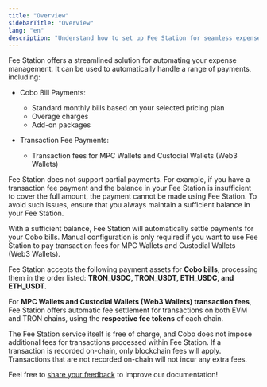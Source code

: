 ```yaml
---
title: "Overview"
sidebarTitle: "Overview"
lang: "en"
description: "Understand how to set up Fee Station for seamless expense management on Cobo Portal."
---
```


Fee Station offers a streamlined solution for automating your expense management. It can be used to automatically handle a range of payments, including:

- Cobo Bill Payments:
    - Standard monthly bills based on your selected pricing plan
    - Overage charges
    - Add-on packages

- Transaction Fee Payments:
    - Transaction fees for MPC Wallets and Custodial Wallets (Web3 Wallets)

Fee Station does not support partial payments. For example, if you have a transaction fee payment and the balance in your Fee Station is insufficient to cover the full amount, the payment cannot be made using Fee Station. To avoid such issues, ensure that you always maintain a sufficient balance in your Fee Station.

With a sufficient balance, Fee Station will automatically settle payments for your Cobo bills. Manual configuration is only required if you want to use Fee Station to pay transaction fees for MPC Wallets and Custodial Wallets (Web3 Wallets).

Fee Station accepts the following payment assets for **Cobo bills**, processing them in the order listed: **TRON_USDC, TRON_USDT, ETH_USDC, and ETH_USDT**.

For **MPC Wallets and Custodial Wallets (Web3 Wallets) transaction fees**, Fee Station offers automatic fee settlement for transactions on both EVM and TRON chains, using the **respective fee tokens** of each chain.

The Fee Station service itself is free of charge, and Cobo does not impose additional fees for transactions processed within Fee Station. If a transaction is recorded on-chain, only blockchain fees will apply. Transactions that are not recorded on-chain will not incur any extra fees.

<Tip>Feel free to [share your feedback](https://forms.zohopublic.com/cobo/form/DocumentFeedbackForm/formperma/QvLOhxJv1_JMsJ-1dleZ8Itb_7rzN-LtgvsDdxosoVI?referrername=manuals) to improve our documentation!</Tip>